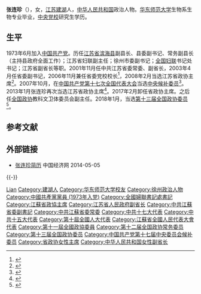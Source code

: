 '''张连珍'''（{{bd|1951年|4月||catIdx=Z张}}），女，[[江苏|江苏]][[建湖|建湖]]人，[[中华人民共和国|中华人民共和国]]政治人物。[[华东师范大学|华东师范大学]]生物系生物专业毕业，[[中央党校|中央党校]]研究生学历。

== 生平 ==
1973年6月加入[[中国共产党|中国共产党]]。历任[[江苏省|江苏省]][[滨海县|滨海县]]副县长、县委副书记、常务副县长（主持县政府全面工作）；江苏省妇联副主任；徐州市委副书记；[[全国妇联|全国妇联]]书记处书记；江苏省副省长等职。2001年11月任中共江苏省委常委、副省长，2003年4月任省委副书记，2006年11月兼任省委党校校长<ref>{{cite web|accessdate=2012-02-25|url=http://www.sdx.js.cn/art/2008/8/12/art_15_1025.html|title=中共江苏省委党校历任领导名录|publisher=中共江苏省委党校·江苏省行政学院|archive-url=https://web.archive.org/web/20130608081439/http://www.sdx.js.cn/art/2008/8/12/art_15_1025.html|archive-date=2013-06-08|dead-url=yes}}</ref>，2008年2月当选江苏省政协主席<ref>{{cite web|accessdate=2012-02-25|url=http://news.163.com/08/0128/18/43AIMGIS000120GU.html|title=张连珍当选江苏省政协主席|publisher=[[网易|网易]]|archive-url=https://web.archive.org/web/20180127143204/http://news.163.com/08/0128/18/43AIMGIS000120GU.html|archive-date=2018-01-27|dead-url=yes}}</ref>。2007年10月，在[[中国共产党第十七次全国代表大会|中国共产党第十七次全国代表大会]]当选[[中国共产党第十七届中央委员会候补委员列表|中央候补委员]]<ref>{{cite web|accessdate=2012-02-25|url=http://news.xinhuanet.com/misc/2007-10/21/content_6917428.htm|title=中国共产党第十七届中央委员会候补委员名单|publisher=[[新华网|新华网]]|archive-date=2007-10-22|archive-url=https://web.archive.org/web/20071022015734/http://news.xinhuanet.com/misc/2007-10/21/content_6917428.htm|dead-url=no}}</ref>。2013年1月张连珍再次当选江苏省政协主席<ref>{{cite web|accessdate=2014-06-05|url=http://district.ce.cn/newarea/sddy/201301/24/t20130124_24060317.shtml|title=张连珍当选江苏省政协主席|publisher=中国经济网|archive-date=2022-01-24|archive-url=https://web.archive.org/web/20220124204011/http://district.ce.cn/newarea/sddy/201301/24/t20130124_24060317.shtml}}</ref>。2017年2月卸任省政协主席。之后任[[全国政协|全国政协]]教科文卫体委员会副主任。2018年1月，当选[[中国人民政治协商会议第十三届全国委员会委员名单|第十三届全国政协委员]]<ref>{{Cite web|url=http://sports.163.com/18/0126/06/D92BRKK400051C89.html|title=中国人民政治协商会议第十三届全国委员会委员名单|accessdate=2018-01-26|last=|work=网易|archive-url=https://web.archive.org/web/20180127143232/http://sports.163.com/18/0126/06/D92BRKK400051C89.html|archive-date=2018-01-27|dead-url=yes}}</ref>。

== 参考文献 ==
{{reflist}}

== 外部链接 ==
* [http://district.ce.cn/newarea/sddy/201301/24/t20130124_24060317.shtml 张连珍简历] {{Wayback|url=http://district.ce.cn/newarea/sddy/201301/24/t20130124_24060317.shtml |date=20220124204011 }} 中国经济网 2014-05-05
{{-}}
{{start box}}
{{s-par|prc-lcppcc}}
{{s-before|[[许仲林|许仲林]]}}
{{s-title|[[中国人民政治协商会议江苏省委员会|中国人民政治协商会议江苏省委员会]]主席|2008年2月－2017年2月}}
{{s-after|[[蒋定之|蒋定之]]}}
{{s-ppo|cpc}}
{{s-before|[[冯敏刚|冯敏刚]]}}
{{s-title|[[中国共产党江苏省委员会|中国共产党江苏省委员会]]党校校长|2006年11月－2008年4月}}
{{s-after|[[王国生_(政治人物)|王国生]]}}
{{s-before|[[任彦申|任彦申]]}}
{{s-title|[[中国共产党江苏省委员会|中国共产党江苏省委员会]]专职副书记|2003年4月－2008年4月}}
{{s-after|[[王国生_(政治人物)|王国生]]}}
{{end box}}

{{中華人民共和國江蘇省正職領導人}}
{{中华全国妇女联合会第七届执行委员会}}

{{Authority control}}
{{DEFAULTSORT:Zhang張}}
[[Category:张姓|Lian]]
[[Category:建湖人|Category:建湖人]]
[[Category:华东师范大学校友|Category:华东师范大学校友]]
[[Category:徐州政治人物|Category:徐州政治人物]]
[[Category:中國共產黨黨員_(1973年入党)|Category:中國共產黨黨員 (1973年入党)]]
[[Category:全國婦聯書記處書記|Category:全國婦聯書記處書記]]
[[Category:江蘇省政協主席|Category:江蘇省政協主席]]
[[Category:江苏省人民政府副省长|Category:江苏省人民政府副省长]]
[[Category:中共江蘇省委副書記|Category:中共江蘇省委副書記]]
[[Category:中共江蘇省委常委|Category:中共江蘇省委常委]]
[[Category:中共十七大代表|Category:中共十七大代表]]
[[Category:中共十五大代表|Category:中共十五大代表]]
[[Category:第十屆全國人大代表|Category:第十屆全國人大代表]]
[[Category:江蘇省全國人民代表大會代表|Category:江蘇省全國人民代表大會代表]]
[[Category:第十一屆全國政協委員|Category:第十一屆全國政協委員]]
[[Category:第十二届全国政协常务委员|Category:第十二届全国政协常务委员]]
[[Category:第十三届全国政协委员|Category:第十三届全国政协委员]]
[[Category:中国共产党第十七届中央委员会候补委员|Category:中国共产党第十七届中央委员会候补委员]]
[[Category:省政协女性主席|Category:省政协女性主席]]
[[Category:中华人民共和国女性副省长|Category:中华人民共和国女性副省长]]